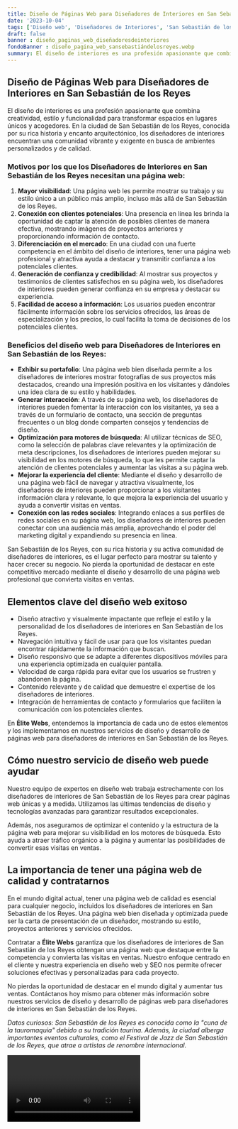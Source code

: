 ```yaml
---
title: Diseño de Páginas Web para Diseñadores de Interiores en San Sebastián de los Reyes
date: '2023-10-04'
tags: ['Diseño web', 'Diseñadores de Interiores', 'San Sebastián de los Reyes']
draft: false
banner : diseño_paginas_web_diseñadoresdeinteriores
fondoBanner : diseño_pagina_web_sansebastiándelosreyes.webp
summary: El diseño de interiores es una profesión apasionante que combina creatividad, estilo y funcionalidad para transformar espacios en lugares únicos y acogedores. En la ciudad de San Sebastián de los Reyes, conocida por su rica historia y encanto arquitectónico, los diseñadores de interiores encuentran una comunidad vibrante y exigente en busca de ambientes personalizados y de calidad.
---
```


## Diseño de Páginas Web para Diseñadores de Interiores en San Sebastián de los Reyes

El diseño de interiores es una profesión apasionante que combina creatividad, estilo y funcionalidad para transformar espacios en lugares únicos y acogedores. En la ciudad de San Sebastián de los Reyes, conocida por su rica historia y encanto arquitectónico, los diseñadores de interiores encuentran una comunidad vibrante y exigente en busca de ambientes personalizados y de calidad.

### Motivos por los que los Diseñadores de Interiores en San Sebastián de los Reyes necesitan una página web:

1. **Mayor visibilidad**: Una página web les permite mostrar su trabajo y su estilo único a un público más amplio, incluso más allá de San Sebastián de los Reyes.
2. **Conexión con clientes potenciales**: Una presencia en línea les brinda la oportunidad de captar la atención de posibles clientes de manera efectiva, mostrando imágenes de proyectos anteriores y proporcionando información de contacto.
3. **Diferenciación en el mercado**: En una ciudad con una fuerte competencia en el ámbito del diseño de interiores, tener una página web profesional y atractiva ayuda a destacar y transmitir confianza a los potenciales clientes.
4. **Generación de confianza y credibilidad**: Al mostrar sus proyectos y testimonios de clientes satisfechos en su página web, los diseñadores de interiores pueden generar confianza en su empresa y destacar su experiencia.
5. **Facilidad de acceso a información**: Los usuarios pueden encontrar fácilmente información sobre los servicios ofrecidos, las áreas de especialización y los precios, lo cual facilita la toma de decisiones de los potenciales clientes.

### Beneficios del diseño web para Diseñadores de Interiores en San Sebastián de los Reyes:

- **Exhibir su portafolio**: Una página web bien diseñada permite a los diseñadores de interiores mostrar fotografías de sus proyectos más destacados, creando una impresión positiva en los visitantes y dándoles una idea clara de su estilo y habilidades.
- **Generar interacción**: A través de su página web, los diseñadores de interiores pueden fomentar la interacción con los visitantes, ya sea a través de un formulario de contacto, una sección de preguntas frecuentes o un blog donde comparten consejos y tendencias de diseño.
- **Optimización para motores de búsqueda**: Al utilizar técnicas de SEO, como la selección de palabras clave relevantes y la optimización de meta descripciones, los diseñadores de interiores pueden mejorar su visibilidad en los motores de búsqueda, lo que les permite captar la atención de clientes potenciales y aumentar las visitas a su página web.
- **Mejorar la experiencia del cliente**: Mediante el diseño y desarrollo de una página web fácil de navegar y atractiva visualmente, los diseñadores de interiores pueden proporcionar a los visitantes información clara y relevante, lo que mejora la experiencia del usuario y ayuda a convertir visitas en ventas.
- **Conexión con las redes sociales**: Integrando enlaces a sus perfiles de redes sociales en su página web, los diseñadores de interiores pueden conectar con una audiencia más amplia, aprovechando el poder del marketing digital y expandiendo su presencia en línea.

San Sebastián de los Reyes, con su rica historia y su activa comunidad de diseñadores de interiores, es el lugar perfecto para mostrar su talento y hacer crecer su negocio. No pierda la oportunidad de destacar en este competitivo mercado mediante el diseño y desarrollo de una página web profesional que convierta visitas en ventas.

<GifSeo />

<Cta />

## Elementos clave del diseño web exitoso

- Diseño atractivo y visualmente impactante que refleje el estilo y la personalidad de los diseñadores de interiores en San Sebastián de los Reyes.
- Navegación intuitiva y fácil de usar para que los visitantes puedan encontrar rápidamente la información que buscan.
- Diseño responsivo que se adapte a diferentes dispositivos móviles para una experiencia optimizada en cualquier pantalla.
- Velocidad de carga rápida para evitar que los usuarios se frustren y abandonen la página.
- Contenido relevante y de calidad que demuestre el expertise de los diseñadores de interiores.
- Integración de herramientas de contacto y formularios que faciliten la comunicación con los potenciales clientes.

En **Élite Webs**, entendemos la importancia de cada uno de estos elementos y los implementamos en nuestros servicios de diseño y desarrollo de páginas web para diseñadores de interiores en San Sebastián de los Reyes.

## Cómo nuestro servicio de diseño web puede ayudar

Nuestro equipo de expertos en diseño web trabaja estrechamente con los diseñadores de interiores de San Sebastián de los Reyes para crear páginas web únicas y a medida. Utilizamos las últimas tendencias de diseño y tecnologías avanzadas para garantizar resultados excepcionales.

Además, nos aseguramos de optimizar el contenido y la estructura de la página web para mejorar su visibilidad en los motores de búsqueda. Esto ayuda a atraer tráfico orgánico a la página y aumentar las posibilidades de convertir esas visitas en ventas.

## La importancia de tener una página web de calidad y contratarnos

En el mundo digital actual, tener una página web de calidad es esencial para cualquier negocio, incluidos los diseñadores de interiores en San Sebastián de los Reyes. Una página web bien diseñada y optimizada puede ser la carta de presentación de un diseñador, mostrando su estilo, proyectos anteriores y servicios ofrecidos.

Contratar a **Élite Webs** garantiza que los diseñadores de interiores de San Sebastián de los Reyes obtengan una página web que destaque entre la competencia y convierta las visitas en ventas. Nuestro enfoque centrado en el cliente y nuestra experiencia en diseño web y SEO nos permite ofrecer soluciones efectivas y personalizadas para cada proyecto.

No pierdas la oportunidad de destacar en el mundo digital y aumentar tus ventas. Contáctanos hoy mismo para obtener más información sobre nuestros servicios de diseño y desarrollo de páginas web para diseñadores de interiores en San Sebastián de los Reyes.

*Datos curiosos: San Sebastián de los Reyes es conocida como la "cuna de la tauromaquia" debido a su tradición taurina. Además, la ciudad alberga importantes eventos culturales, como el Festival de Jazz de San Sebastián de los Reyes, que atrae a artistas de renombre internacional.*

<Video />

<CtaBot job='Diseñadores de Interiores' city='San Sebastián de los Reyes'/>

<Gmaps query='San Sebastián de los Reyes+españa+maps' />